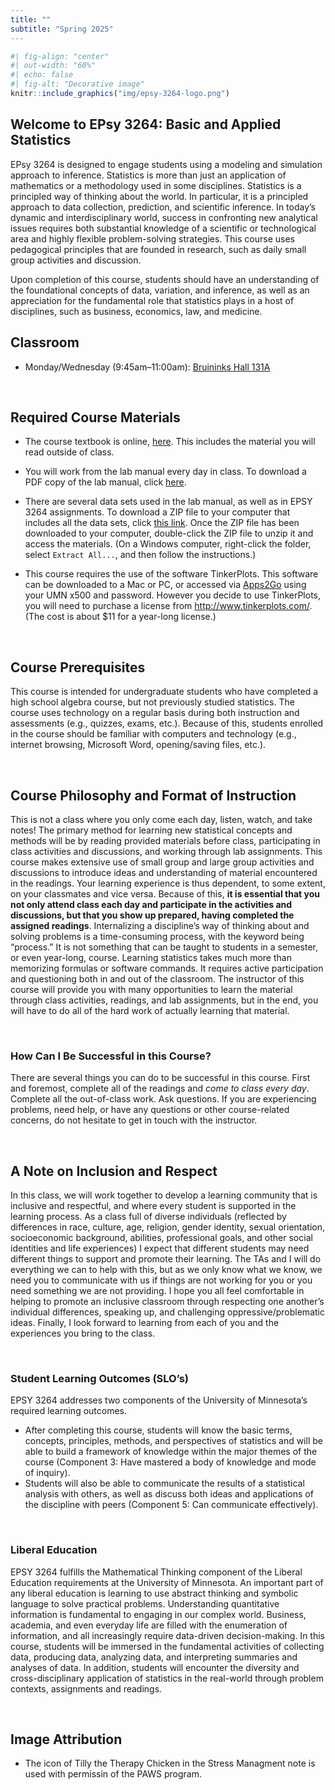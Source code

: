 ```yaml
---
title: ""
subtitle: "Spring 2025"
---
```



```r
#| fig-align: "center"
#| out-width: "60%"
#| echo: false
#| fig-alt: "Decorative image"
knitr::include_graphics("img/epsy-3264-logo.png")
```


## Welcome to EPsy 3264: Basic and Applied Statistics

EPsy 3264 is designed to engage students using a modeling and simulation approach to inference. Statistics is more than just an application of mathematics or a methodology used in some disciplines. Statistics is a principled way of thinking about the world. In particular, it is a principled approach to data collection, prediction, and scientific inference. In today's dynamic and interdisciplinary world, success in confronting new analytical issues requires both substantial knowledge of a scientific or technological area and highly flexible problem-solving strategies. This course uses pedagogical principles that are founded in research, such as daily small group activities and discussion. 

Upon completion of this course, students should have an understanding of the foundational concepts of data, variation, and inference, as well as an appreciation for the fundamental role that statistics plays in a host of disciplines, such as business, economics, law, and medicine.


## Classroom

- Monday/Wednesday (9:45am&ndash;11:00am): [Bruininks Hall 131A](https://campusmaps.umn.edu/robert-h-bruininks-hall)


<br />


## Required Course Materials

- The course textbook is online, [here](https://zief0002.github.io/statistical-thinking/). This includes the material you will read outside of class.

- You will work from the lab manual every day in class. To download a PDF copy of the lab manual, click [here](https://github.com/zief0002/statistical-thinking/blob/main/statistical-thinking-v4_5.pdf?raw=true).

- There are several data sets used in the lab manual, as well as in EPSY 3264 assignments. To download a ZIP file to your computer that includes all the data sets, click [this link](https://github.com/zief0002/statistical-thinking/blob/main/tp3-data.zip?raw=true). Once the ZIP file has been downloaded to your computer, double-click the ZIP file to unzip it and access the materials. (On a Windows computer, right-click the folder, select `Extract All...`, and then follow the instructions.)

- This course requires the use of the software TinkerPlots. This software can be downloaded to a Mac or PC, or accessed via [Apps2Go](https://apps.umn.edu/) using your UMN x500 and password. However you decide to use TinkerPlots, you will need to purchase a license from <http://www.tinkerplots.com/>. (The cost is about $11 for a year-long license.)

<br />


## Course Prerequisites

This course is intended for undergraduate students who have completed a high school algebra course, but not previously studied statistics. The course uses technology on a regular basis during both instruction and assessments (e.g., quizzes, exams, etc.). Because of this, students enrolled in the course should be familiar with computers and technology (e.g., internet browsing, Microsoft Word, opening/saving files, etc.).

<br />


## Course Philosophy and Format of Instruction

This is not a class where you only come each day, listen, watch, and take notes! The primary method for learning new statistical concepts and methods will be by reading provided materials before class, participating in class activities and discussions, and working through lab assignments. This course makes extensive use of small group and large group activities and discussions to introduce ideas and understanding of material encountered in the readings. Your learning experience is thus dependent, to some extent, on your classmates and vice versa. Because of this, **it is essential that you not only attend class each day and participate in the activities and discussions, but that you show up prepared, having completed the assigned readings**. Internalizing a discipline's way of thinking about and solving problems is a time-consuming process, with the keyword being "process." It is not something that can be taught to students in a semester, or even year-long, course. Learning statistics takes much more than memorizing formulas or software commands. It requires active participation and questioning both in and out of the classroom. The instructor of this course will provide you with many opportunities to learn the material through class activities, readings, and lab assignments, but in the end, you will have to do all of the hard work of actually learning that material. 

<br />


:::success
### How Can I Be Successful in this Course?

There are several things you can do to be successful in this course. First and foremost, complete all of the readings and *come to class every day*. Complete all the out-of-class work. Ask questions. If you are experiencing problems, need help, or have any questions or other course-related concerns, do not hesitate to get in touch with the instructor.
:::

<br />


## A Note on Inclusion and Respect

In this class, we will work together to develop a learning community that is inclusive and respectful, and where every student is supported in the learning process. As a class full of diverse individuals (reflected by differences in race, culture, age, religion, gender identity, sexual orientation, socioeconomic background, abilities, professional goals, and other social identities and life experiences) I expect that different students may need different things to support and promote their learning. The TAs and I will do everything we can to help with this, but as we only know what we know, we need you to communicate with us if things are not working for you or you need something we are not providing. I hope you all feel comfortable in helping to promote an inclusive classroom through respecting one another's individual differences, speaking up, and challenging oppressive/problematic ideas. Finally, I look forward to learning from each of you and the experiences you bring to the class. 



<br />

:::slo
### Student Learning Outcomes (SLO's)

EPSY 3264 addresses two components of the University of Minnesota's required learning outcomes. 

- After completing this course, students will know the basic terms, concepts, principles, methods, and perspectives of statistics and will be able to build a framework of knowledge within the major themes of the course (Component 3: Have mastered a body of knowledge and mode of inquiry). 
- Students will also be able to communicate the results of a statistical analysis with others, as well as discuss both ideas and applications of the discipline with peers (Component 5: Can communicate effectively). 
:::


<br />

:::liberaled
### Liberal Education

EPSY 3264 fulfills the Mathematical Thinking component of the Liberal Education requirements at the University of Minnesota. An important part of any liberal education is learning to use abstract thinking and symbolic language to solve practical problems. Understanding quantitative information is fundamental to engaging in our complex world. Business, academia, and even everyday life are filled with the enumeration of information, and all increasingly require data-driven decision-making. In this course, students will be immersed in the fundamental activities of collecting data, producing data, analyzing data, and interpreting summaries and analyses of data. In addition, students will encounter the diversity and cross-disciplinary application of statistics in the real-world through problem contexts, assignments and readings.
:::

<br />


## Image Attribution

- The icon of Tilly the Therapy Chicken in the Stress Managment note is used with permissin of the PAWS program.